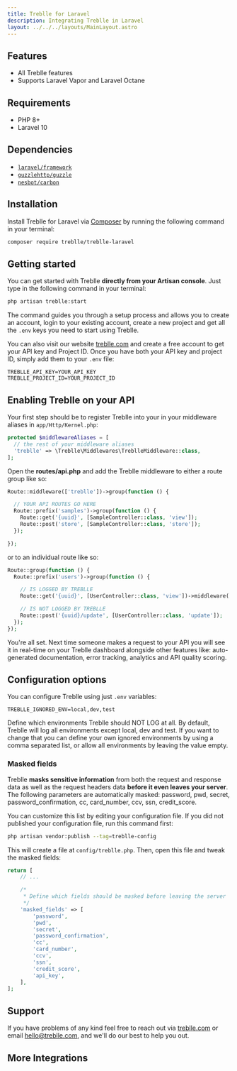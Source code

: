 ```yaml
---
title: Treblle for Laravel
description: Integrating Treblle in Laravel
layout: ../../../layouts/MainLayout.astro
---
```



## Features

- All Treblle features
- Supports Laravel Vapor and Laravel Octane

## Requirements

- PHP 8+
- Laravel 10

## Dependencies

- [`laravel/framework`](https://packagist.org/packages/laravel/framework)
- [`guzzlehttp/guzzle`](https://packagist.org/packages/guzzlehttp/guzzle)
- [`nesbot/carbon`](https://packagist.org/packages/nesbot/carbon)

## Installation

Install Treblle for Laravel via [Composer](http://getcomposer.org/) by running the following command in your terminal:

```bash
composer require treblle/treblle-laravel
```

## Getting started

You can get started with Treblle **directly from your Artisan console**. Just type in the following command in your
terminal:

```bash
php artisan treblle:start
```

The command guides you through a setup process and allows you to create an account, login to your existing account, create a
new project and get all the `.env` keys you need to start using Treblle.

You can also visit our website [treblle.com](https://treblle.com) and create a free account to get your API key and Project ID. Once
you have both your API key and project ID, simply add them to your `.env` file:

```shell
TREBLLE_API_KEY=YOUR_API_KEY
TREBLLE_PROJECT_ID=YOUR_PROJECT_ID
```

## Enabling Treblle on your API

Your first step should be to register Treblle into your in your middleware aliases in `app/Http/Kernel.php`:

```php
protected $middlewareAliases = [
  // the rest of your middleware aliases
  'treblle' => \Treblle\Middlewares\TreblleMiddleware::class,
];
```

Open the **routes/api.php** and add the Treblle middleware to either a route group like so:

```php
Route::middleware(['treblle'])->group(function () {

  // YOUR API ROUTES GO HERE
  Route::prefix('samples')->group(function () {
    Route::get('{uuid}', [SampleController::class, 'view']);
    Route::post('store', [SampleController::class, 'store']);
  });

});
```

or to an individual route like so:

```php
Route::group(function () {
  Route::prefix('users')->group(function () {

    // IS LOGGED BY TREBLLE
    Route::get('{uuid}', [UserController::class, 'view'])->middleware('treblle');

    // IS NOT LOGGED BY TREBLLE
    Route::post('{uuid}/update', [UserController::class, 'update']);
  });
});
```

You're all set. Next time someone makes a request to your API you will see it in real-time on your Treblle dashboard
alongside other features like: auto-generated documentation, error tracking, analytics and API quality scoring.

## Configuration options

You can configure Treblle using just `.env` variables:

```shell
TREBLLE_IGNORED_ENV=local,dev,test
```

Define which environments Treblle should NOT LOG at all. By default, Treblle will log all environments except local, dev
and test. If you want to change that you can define your own ignored environments by using a comma separated list, or
allow all environments by leaving the value empty.

### Masked fields

Treblle **masks sensitive information** from both the request and response data as well as the request headers data
**before it even leaves your server**. The following parameters are automatically masked: password, pwd, secret,
password_confirmation, cc, card_number, ccv, ssn, credit_score.

You can customize this list by editing your configuration file. If you did not published your configuration file, run
this command first:

```bash
php artisan vendor:publish --tag=treblle-config
```

This will create a file at `config/treblle.php`. Then, open this file and tweak the masked fields:

```php
return [
    // ...

    /*
     * Define which fields should be masked before leaving the server
     */
    'masked_fields' => [
        'password',
        'pwd',
        'secret',
        'password_confirmation',
        'cc',
        'card_number',
        'ccv',
        'ssn',
        'credit_score',
        'api_key',
    ],
];
```

## Support

If you have problems of any kind feel free to reach out via [treblle.com](https://treblle.com) or email hello@treblle.com, and we'll
do our best to help you out.

## More Integrations

<TreblleIntegrations />
